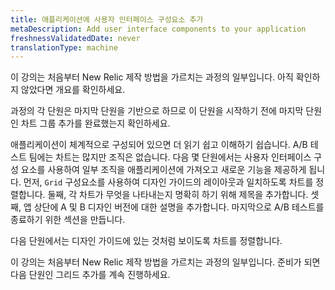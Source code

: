 ```yaml
---
title: 애플리케이션에 사용자 인터페이스 구성요소 추가
metaDescription: Add user interface components to your application
freshnessValidatedDate: never
translationType: machine
---
```


<Callout variant="tip">
  이 강의는 처음부터 New Relic 제작 방법을 가르치는 과정의 일부입니다. 아직 확인하지 않았다면 개요를 확인하세요.

  과정의 각 단원은 마지막 단원을 기반으로 하므로 이 단원을 시작하기 전에 마지막 단원인 차트 그룹 추가를 완료했는지 확인하세요.
</Callout>

애플리케이션이 체계적으로 구성되어 있으면 더 읽기 쉽고 이해하기 쉽습니다. A/B 테스트 팀에는 차트는 많지만 조직은 없습니다. 다음 몇 단원에서는 사용자 인터페이스 구성 요소를 사용하여 일부 조직을 애플리케이션에 가져오고 새로운 기능을 제공하게 됩니다. 먼저, `Grid` 구성요소를 사용하여 디자인 가이드의 레이아웃과 일치하도록 차트를 정렬합니다. 둘째, 각 차트가 무엇을 나타내는지 명확히 하기 위해 제목을 추가합니다. 셋째, 앱 상단에 A 및 B 디자인 버전에 대한 설명을 추가합니다. 마지막으로 A/B 테스트를 종료하기 위한 섹션을 만듭니다.

다음 단원에서는 디자인 가이드에 있는 것처럼 보이도록 차트를 정렬합니다.

<Callout variant="course">
  이 강의는 처음부터 New Relic 제작 방법을 가르치는 과정의 일부입니다. 준비가 되면 다음 단원인 그리드 추가를 계속 진행하세요.
</Callout>
